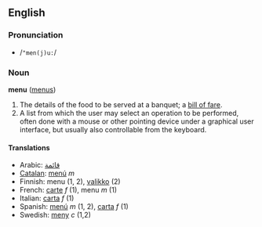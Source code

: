 ==English==
===Pronunciation===
*/<tt>"men(j)u:</tt>/

===Noun===
'''menu''' ([[menus]])

#The details of the food to be served at a banquet; a [[bill of fare]].
#A list from which the user may select an operation to be performed, often done with a mouse or other pointing device under a graphical user interface, but usually also controllable from the keyboard.

====Translations====
*Arabic: [[قائمة]]
*[[Catalan]]: [[menú]] ''m''
*Finnish: menu (1, 2), [[valikko]] (2)
*French: [[carte#French|carte]] ''f'' (1), menu ''m'' (1)
*Italian: [[carta#Italian|carta]] ''f'' (1)
*Spanish: [[menú]] ''m'' (1, 2), [[carta]] ''f'' (1)
*Swedish: [[meny]] ''c'' (1,2)